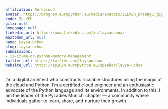 ```yaml
---
affiliation: Nordcloud
avatar: https://program.europython.eu/media/avatars/ZLLVEH_DTTaNg0.jpg
code: ZLLVEH
gitx: null
homepage: null
linkedin_url: https://www.linkedin.com/in/laysauchoa/
mastodon_url: null
name: Laysa Uchoa
slug: laysa-uchoa
submissions:
- is-it-me-or-python-memory-management
twitter_url: https://twitter.com/laysauchoa
website_url: https://ep2024.europython.eu/speaker/laysa-uchoa
---
```


I’m a digital architect who constructs scalable structures using the magic of the cloud and Python. I’m a certified cloud engineer and an enthusiastic advocate of the Python language and its environments. In addition to this, I am the leader of the PyLadies Munich chapter — a community where individuals gather to learn, share, and nurture their growth.

